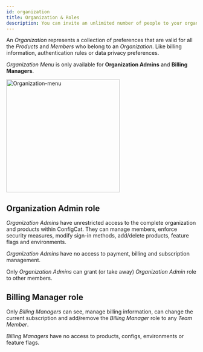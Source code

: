 ```yaml
---
id: organization
title: Organization & Roles
description: You can invite an unlimited number of people to your organization in ConfigCat. Learn how to manage your organization and its roles.
---
```


An _Organization_ represents a collection of preferences that are valid for all the _Products_ and _Members_ who belong to
an _Organization_. Like billing information, authentication rules or data privacy preferences.

_Organization Menu_ is only available for **Organization Admins** and **Billing Managers**.

<img src="/docs/assets/organization-menu.png" className="zoomable" alt="Organization-menu" width="300" decoding="async" loading="lazy"/>

## Organization Admin role

_Organization Admins_ have unrestricted access to the complete organization and products within ConfigCat.
They can manage members, enforce security measures, modify sign-in methods, add/delete products, feature flags and environments.

_Organization Admins_ have no access to payment, billing and subscription management.

Only _Organization Admins_ can grant (or take away) _Organization Admin_ role to other members.

## Billing Manager role

Only _Billing Managers_ can see, manage billing information, can change the current subscription and add/remove
the _Billing Manager_ role to any _Team Member_.

_Billing Managers_ have no access to products, configs, environments or feature flags.
